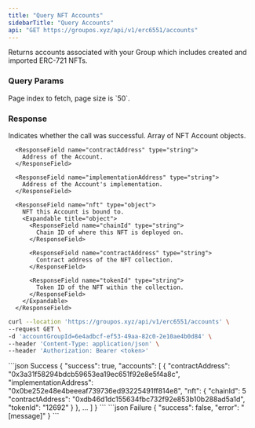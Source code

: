 ```yaml
---
title: "Query NFT Accounts"
sidebarTitle: "Query Accounts"
api: "GET https://groupos.xyz/api/v1/erc6551/accounts"
---
```


Returns accounts associated with your Group which includes created and imported ERC-721 NFTs.

### Query Params

<ParamField query="page" type="number" optional>
  Page index to fetch, page size is `50`.
</ParamField>

### Response

<ResponseField name="success" type="boolean">
  Indicates whether the call was successful.
</ResponseField>

<ResponseField name="accounts" type="object[]">
  Array of NFT Account objects.

  <Expandable title="object">

      <ResponseField name="contractAddress" type="string">
        Address of the Account.
      </ResponseField>

      <ResponseField name="implementationAddress" type="string">
        Address of the Account's implementation.
      </ResponseField>

      <ResponseField name="nft" type="object">
        NFT this Account is bound to.
        <Expandable title="object">
          <ResponseField name="chainId" type="string">
            Chain ID of where this NFT is deployed on.
          </ResponseField>

          <ResponseField name="contractAddress" type="string">
            Contract address of the NFT collection.
          </ResponseField>

          <ResponseField name="tokenId" type="string">
            Token ID of the NFT within the collection.
          </ResponseField>
        </Expandable>
      </ResponseField>

  </Expandable>

</ResponseField>

<RequestExample>

```bash Example Request
curl --location 'https://groupos.xyz/api/v1/erc6551/accounts' \
--request GET \
-d 'accountGroupId=6e4adbcf-ef53-49aa-82c0-2e10ae4b0d84' \
--header 'Content-Type: application/json' \
--header 'Authorization: Bearer <token>'
```

</RequestExample>

<ResponseExample>
  ```json Success
  {
    "success": true,
    "accounts": [
        {
            "contractAddress": "0x3a31f58294bdcb59653ea19ec651f92e8e5f4a8c",
            "implementationAddress": "0x0be252e48e4beeeaf739736ed93225491ff814e8",
            "nft": {
                "chainId": 5
                "contractAddress": "0xdb46d1dc155634fbc732f92e853b10b288ad5a1d",
                "tokenId": "12692"
            }
        },
        ...
    ]
}
  ```
  ```json Failure
  {
    "success": false,
    "error": "[message]"
  }
  ```
</ResponseExample>
